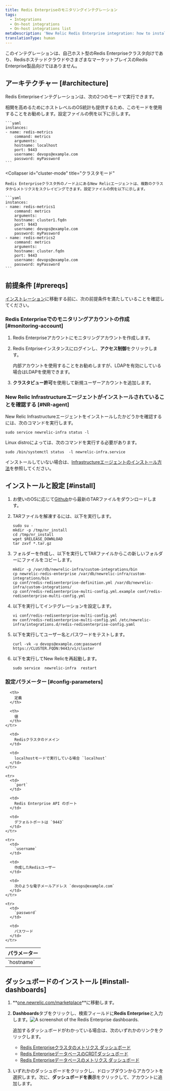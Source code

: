 ```yaml
---
title: Redis Enterpriseのモニタリングインテグレーション
tags:
  - Integrations
  - On-host integrations
  - On-host integrations list
metaDescription: 'New Relic Redis Enterprise integration: how to install it, configure it, and understand the data it reports.'
translationType: human
---
```



このインテグレーションは、自己ホスト型のRedis Enterpriseクラスタ向けであり、RedisホステッドクラウドやさまざまなマーケットプレイスのRedis Enterprise製品向けではありません。

## アーキテクチャー [#architecture]

Redis Enterpriseインテグレーションは、次の2つのモードで実行できます。

<CollapserGroup>
  <Collapser
    id="localhost-mode"
    title="Localhostモード"
  >
    相関を高めるためにホストレベルのOS統計も提供するため、このモードを使用することをお勧めします。設定ファイルの例を以下に示します。

    ```yaml
    instances:
    - name: redis-metrics
        command: metrics
        arguments:
        hostname: localhost
        port: 9443
        username: devops@example.com
        password: myPassword
    ```
  </Collapser>

  <Collapser
    id="cluster-mode"
    title="クラスタモード"
  >
    Redis Enterpriseクラスタ外のノード上にあるNew Relicエージェントは、複数のクラスタからメトリクスをスクレイピングできます。設定ファイルの例を以下に示します。

    ```yaml
    instances:
    - name: redis-metrics1
        command: metrics
        arguments:
        hostname: cluster1.fqdn
        port: 9443
        username: devops@example.com
        password: myPassword
    - name: redis-metrics2
        command: metrics
        arguments:
        hostname: cluster.fqdn
        port: 9443
        username: devops@example.com
        password: myPassword
    ```
  </Collapser>
</CollapserGroup>

## 前提条件 [#prereqs]

[インストレーション](#install)に移動する前に、次の前提条件を満たしていることを確認してください。

### Redis Enterpriseでのモニタリングアカウントの作成 [#monitoring-account]

1. Redis Enterpriseアカウントにモニタリングアカウントを作成します。

2. Redis Entpriseインスタンスにログインし、**アクセス制御**をクリックします。

   <Callout variant="tip">内部アカウントを使用することをお勧めしますが、LDAPを有効にしている場合はLDAPを使用できます。</Callout>

3. **クラスタビュー許可**を使用して新規ユーザーアカウントを追加します。

### New Relic Infrastructureエージェントがインストールされていることを確認する [#NR-agent]

New Relic Infrastructureエージェントをインストールしたかどうかを確認するには、次のコマンドを実行します。

```shell
sudo service newrelic-infra status -l
```

Linux distroによっては、次のコマンドを実行する必要があります。

```shell
sudo /bin/systemctl status  -l newrelic-infra.service
```

インストールしていない場合は、[Infrastructureエージェントのインストール方法](/docs/infrastructure/install-infrastructure-agent/get-started/install-infrastructure-agent/)を参照してください。

## インストールと設定 [#install]

1. お使いのOSに応じて[Github](https://github.com/redis-field-engineering/newrelic-redis-enterprise/releases)から最新のTARファイルをダウンロードします。

2. TARファイルを解凍するには、以下を実行します。

   ```shell
   sudo su -
   mkdir -p /tmp/nr_install
   cd /tmp/nr_install
   wget $RELEASE_DOWNLOAD
   tar zxvf *.tar.gz 
   ```

3. フォルダーを作成し、以下を実行してTARファイルからこの新しいフォルダーにファイルをコピーします。

   ```shell
   mkdir -p /var/db/newrelic-infra/custom-integrations/bin
   cp newrelic-redis-enterprise /var/db/newrelic-infra/custom-integrations/bin
   cp conf/redis-redisenterprise-definition.yml /var/db/newrelic-infra/custom-integrations/
   cp conf/redis-redisenterprise-multi-config.yml.example conf/redis-redisenterprise-multi-config.yml
   ```

4. 以下を実行してインテグレーションを設定します。

   ```shell
   vi conf/redis-redisenterprise-multi-config.yml
   mv conf/redis-redisenterprise-multi-config.yml /etc/newrelic-infra/integrations.d/redis-redisenterprise-config.yaml
   ```

5. 以下を実行してユーザー名とパスワードをテストします。

   ```shell
   curl -vk -u devops@example.com:password https://CLUSTER.FQDN:9443/v1/cluster
   ```

6. 以下を実行してNew Relicを再起動します。

   ```shell
   sudo service  newrelic-infra  restart
   ```

<InstallFeedback/>

### 設定パラメーター [#config-parameters]

<table>
  <thead>
    <tr>
      <th style={{ width: "200px" }}>
        パラメーター
      </th>

      <th>
        定義
      </th>

      <th>
        値
      </th>
    </tr>
  </thead>

  <tbody>
    <tr>
      <td>
        `hostname`
      </td>

      <td>
        Redisクラスタのドメイン
      </td>

      <td>
        localhostモードで実行している場合 `localhost`
      </td>
    </tr>

    <tr>
      <td>
        `port`
      </td>

      <td>
        Redis Enterprise API のポート
      </td>

      <td>
        デフォルトポートは `9443`
      </td>
    </tr>

    <tr>
      <td>
        `username`
      </td>

      <td>
        作成したRedisユーザー
      </td>

      <td>
        次のような電子メールアドレス `devops@example.com`
      </td>
    </tr>

    <tr>
      <td>
        `password`
      </td>

      <td>
        パスワード
      </td>
    </tr>
  </tbody>
</table>

## ダッシュボードのインストール [#install-dashboards]

1. **[one.newrelic.com/marketplace](https://one.newrelic.com/marketplace)**に移動します。

2. **Dashboards**タブをクリックし、検索フィールドに**Redis Enterprise**と入力します。<img title="Redis Enterprise dashboards" alt="A screenshot of the Redis Enterprise dashboards." src={infrastructureRedisEnterpriseDashboard}/>

   <Callout variant="tip">
     追加するダッシュボードがわかっている場合は、次のいずれかのリンクをクリックします。

     * [Redis Enterpriseクラスタのメトリクス ダッシュボード](https://one.newrelic.com/marketplace?state=51bb87db-0e38-0700-be7a-8fb16d608735)
     * [Redis EnterpriseデータベースのCRDTダッシュボード](https://one.newrelic.com/marketplace?state=3dd588b8-ef40-85b6-17f5-49ca63ad25e3)
     * [Redis Enterpriseデータベースのメトリクス ダッシュボード](https://one.newrelic.com/marketplace?state=8d596a92-8338-1657-4b08-3c520845fec6)
   </Callout>

3. いずれかのダッシュボードをクリックし、ドロップダウンからアカウントを選択します。次に、**ダッシュボードを表示**をクリックして、アカウントに追加します。